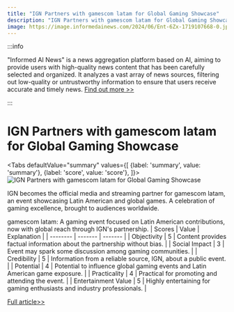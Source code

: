 ```yaml
---
title: "IGN Partners with gamescom latam for Global Gaming Showcase"
description: "IGN Partners with gamescom latam for Global Gaming Showcase"
image: https://image.informedainews.com/2024/06/Ent-6Zx-1719107668-0.jpg
---
```



:::info

"Informed AI News" is a news aggregation platform based on AI, aiming to provide users with high-quality news content that has been carefully selected and organized. It analyzes a vast array of news sources, filtering out low-quality or untrustworthy information to ensure that users receive accurate and timely news.  [Find out more >>](/)

:::

# IGN Partners with gamescom latam for Global Gaming Showcase


<Tabs
	defaultValue="summary"
	values={[
	{label: 'summary', value: 'summary'},
	{label: 'score', value: 'score'},
]}>
<TabItem value="summary">
<img
  src="https://image.informedainews.com/2024/06/Ent-6Zx-1719107668-0.jpg"
  alt="IGN Partners with gamescom latam for Global Gaming Showcase"
/>



IGN becomes the official media and streaming partner for gamescom latam, an event showcasing Latin American and global games. A celebration of gaming excellence, brought to audiences worldwide.

gamescom latam: A gaming event focused on Latin American contributions, now with global reach through IGN's partnership.
</TabItem>
<TabItem value="score">
	| Scores     | Value   | Explanation |
	| -------- | ------- | ------- |
	| Objectivity  | 5    | Content provides factual information about the partnership without bias.    |
	| Social Impact | 3     | Event may spark some discussion among gaming communities.    |
	| Credibility    | 5    | Information from a reliable source, IGN, about a public event.    |
	| Potential    | 4    | Potential to influence global gaming events and Latin American game exposure.    |
	| Practicality    | 4    | Practical for promoting and attending the event.    |
	| Entertainment Value    | 5    | Highly entertaining for gaming enthusiasts and industry professionals.    |
</TabItem>
</Tabs>

[Full article>>](https://www.ign.com/articles/ign-to-bring-very-first-gamescom-latam-to-global-audiences)
